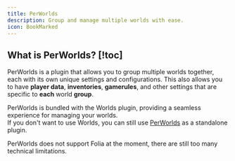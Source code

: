 ```yaml
---
title: PerWorlds
description: Group and manage multiple worlds with ease.
icon: BookMarked
---
```


## What is PerWorlds? [!toc]

PerWorlds is a plugin that allows you to group multiple worlds together, each with its own unique settings and configurations.
This also allows you to have **player data**, **inventories**, **gamerules**, and other settings that are specific to **each** world **group**.

<Callout type="info" title="Also standalone!">

PerWorlds is bundled with the Worlds plugin, providing a seamless experience for managing your worlds.  
If you don't want to use Worlds, you can still use [PerWorlds](https://modrinth.com/project/lpfQmSV2) as a standalone plugin.

</Callout>

<Callout type="error">
  PerWorlds does not support Folia at the moment, there are still too many technical limitations.
</Callout>
